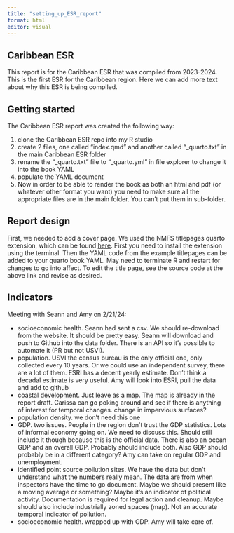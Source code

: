 ```yaml
---
title: "setting_up_ESR_report"
format: html
editor: visual
---
```


## Caribbean ESR

This report is for the Caribbean ESR that was compiled from 2023-2024. This is the first ESR for the Caribbean region. Here we can add more text about why this ESR is being compiled.

## Getting started

The Caribbean ESR report was created the following way:

1.  clone the Caribbean ESR repo into my R studio
2.  create 2 files, one called "index.qmd" and another called "\_quarto.txt" in the main Caribbean ESR folder
3.  rename the "\_quarto.txt" file to "\_quarto.yml" in file explorer to change it into the book YAML
4.  populate the YAML document
5.  Now in order to be able to render the book as both an html and pdf (or whatever other format you want) you need to make sure all the appropriate files are in the main folder. You can't put them in sub-folder.

## Report design

First, we needed to add a cover page. We used the NMFS titlepages quarto extension, which can be found [here](https://nmfs-opensci.github.io/quarto_titlepages/03-titlepage-themes.html). First you need to install the extension using the terminal. Then the YAML code from the example titlepages can be added to your quarto book YAML. May need to terminate R and restart for changes to go into affect. To edit the title page, see the source code at the above link and revise as desired.

## Indicators

Meeting with Seann and Amy on 2/21/24:

-   socioeconomic health. Seann had sent a csv. We should re-download from the website. It should be pretty easy. Seann will download and push to Github into the data folder. There is an API so it's possible to automate it (PR but not USVI).
-   population. USVI the census bureau is the only official one, only collected every 10 years. Or we could use an independent survey, there are a lot of them. ESRI has a decent yearly estimate. Don't think a decadal estimate is very useful. Amy will look into ESRI, pull the data and add to github
-   coastal development. Just leave as a map. The map is already in the report draft. Carissa can go poking around and see if there is anything of interest for temporal changes. change in impervious surfaces?
-   population density. we don't need this one
-   GDP. two issues. People in the region don't trust the GDP statistics. Lots of informal economy going on. We need to discuss this. Should still include it though because this is the official data. There is also an ocean GDP and an overall GDP. Probably should include both. Also GDP should probably be in a different category? Amy can take on regular GDP and unemployment. 
-   identified point source pollution sites. We have the data but don't understand what the numbers really mean. The data are from when inspectors have the time to go document. Maybe we should present like a moving average or something? Maybe it's an indicator of political activity. Documentation is required for legal action and cleanup. Maybe should also include industrially zoned spaces (map). Not an accurate temporal indicator of pollution.
-   socioeconomic health. wrapped up with GDP. Amy will take care of.
